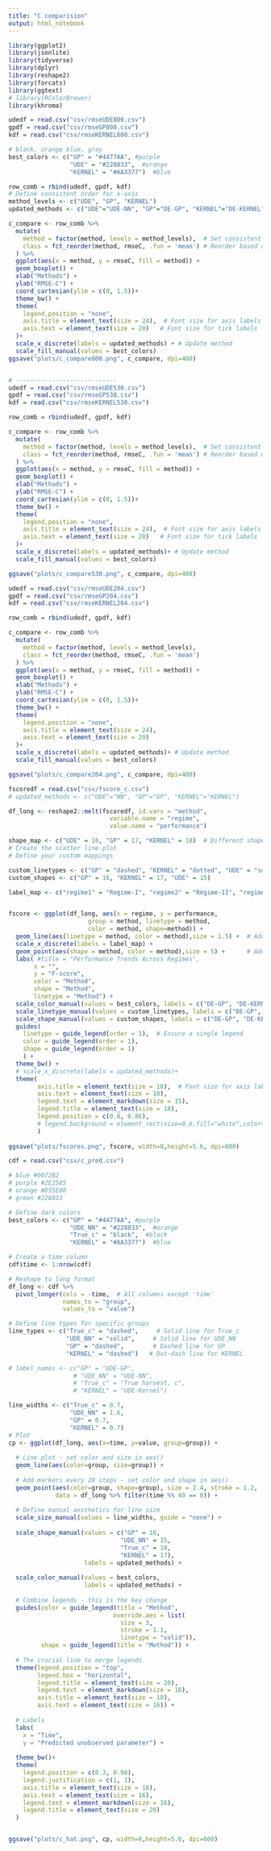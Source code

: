 ```yaml
---
title: "C comparision"
output: html_notebook
---
```



```r
library(ggplot2)
library(jsonlite)
library(tidyverse)
library(dplyr)
library(reshape2)
library(forcats)
library(ggtext)
# library(RColorBrewer)
library(khroma)

```

```r

udedf = read.csv("csv/rmseUDE800.csv")
gpdf = read.csv("csv/rmseGP800.csv")
kdf = read.csv("csv/rmseKERNEL800.csv")

# black, orange blue, gray
best_colors <- c("GP" = "#4477AA", #purple
                 "UDE" = "#228833",  #orange
                 "KERNEL" = "#AA3377")  #blue

row_comb = rbind(udedf, gpdf, kdf)
# Define consistent order for x-axis
method_levels <- c("UDE", "GP", "KERNEL") 
updated_methods <- c("UDE"="UDE-NN", "GP"="DE-GP", "KERNEL"="DE-KERNEL")

c_compare <- row_comb %>%
  mutate(
    method = factor(method, levels = method_levels),  # Set consistent levels
    class = fct_reorder(method, rmseC, .fun = 'mean') # Reorder based on mean if needed
  ) %>%
  ggplot(aes(x = method, y = rmseC, fill = method)) + 
  geom_boxplot() +
  xlab("Methods") +
  ylab("RMSE-C") +
  coord_cartesian(ylim = c(0, 1.5))+
  theme_bw() +
  theme(
    legend.position = "none",
    axis.title = element_text(size = 24),  # Font size for axis labels
    axis.text = element_text(size = 20)   # Font size for tick labels
  )+
  scale_x_discrete(labels = updated_methods) + # Update method
  scale_fill_manual(values = best_colors) 
ggsave("plots/c_compare800.png", c_compare, dpi=400)  


# ----------------------------
udedf = read.csv("csv/rmseUDE530.csv")
gpdf = read.csv("csv/rmseGP530.csv")
kdf = read.csv("csv/rmseKERNEL530.csv")

row_comb = rbind(udedf, gpdf, kdf)

c_compare <- row_comb %>%
  mutate(
    method = factor(method, levels = method_levels),  # Set consistent levels
    class = fct_reorder(method, rmseC, .fun = 'mean') # Reorder based on mean if needed
  ) %>%
  ggplot(aes(x = method, y = rmseC, fill = method)) + 
  geom_boxplot() +
  xlab("Methods") +
  ylab("RMSE-C") +
  coord_cartesian(ylim = c(0, 1.5))+
  theme_bw() +
  theme(
    legend.position = "none",
    axis.title = element_text(size = 24),  # Font size for axis labels
    axis.text = element_text(size = 20)   # Font size for tick labels
  )+
  scale_x_discrete(labels = updated_methods)+ # Update method
  scale_fill_manual(values = best_colors) 

ggsave("plots/c_compare530.png", c_compare, dpi=400)  

udedf = read.csv("csv/rmseUDE204.csv")
gpdf = read.csv("csv/rmseGP204.csv")
kdf = read.csv("csv/rmseKERNEL204.csv")

row_comb = rbind(udedf, gpdf, kdf)

c_compare <- row_comb %>%
  mutate(
    method = factor(method, levels = method_levels),  
    class = fct_reorder(method, rmseC, .fun = 'mean') 
  ) %>%
  ggplot(aes(x = method, y = rmseC, fill = method)) + 
  geom_boxplot() +
  xlab("Methods") +
  ylab("RMSE-C") +
  coord_cartesian(ylim = c(0, 1.5))+
  theme_bw() +
  theme(
    legend.position = "none",
    axis.title = element_text(size = 24),   
    axis.text = element_text(size = 20)    
  )+
  scale_x_discrete(labels = updated_methods)+ # Update method
  scale_fill_manual(values = best_colors)   

ggsave("plots/c_compare204.png", c_compare, dpi=400)  

```

<!-- ======================================================= -->


```r

fscoredf = read.csv("csv/fscore_c.csv")
# updated_methods <- c("UDE"="NN", "GP"="GP", "KERNEL"="KERNEL")

df_long <- reshape2::melt(fscoredf, id.vars = "method", 
                            variable.name = "regime", 
                            value.name = "performance")

shape_map <- c("UDE" = 16, "GP" = 17, "KERNEL" = 18)  # Different shapes
# Create the scatter line plot
# Define your custom mappings

custom_linetypes <- c("GP" = "dashed", "KERNEL" = "dotted", "UDE" = "solid")
custom_shapes <- c("GP" = 16, "KERNEL" = 17, "UDE" = 15)

label_map <- c("regime1" = "Regime-I", "regime2" = "Regime-II", "regime3" = "Regime-III")


fscore <- ggplot(df_long, aes(x = regime, y = performance, 
                      group = method, linetype = method,
                      color = method, shape=method)) +
  geom_line(aes(linetype = method, color = method),size = 1.5) +  # Add lines connecting the points
  scale_x_discrete(labels = label_map) +
  geom_point(aes(shape = method, color = method),size = 5) +      # Add scatter points
  labs( #title = "Performance Trends Across Regimes",
       x = "",
       y = "F-score",
       color = "Method",
       shape = "Method",
       linetype = "Method") +
  scale_color_manual(values = best_colors, labels = c("DE-GP", "DE-KERNEL", "**UDE-NN**")) +
  scale_linetype_manual(values = custom_linetypes, labels = c("DE-GP", "DE-KERNEL", "**UDE-NN**")) +
  scale_shape_manual(values = custom_shapes, labels = c("DE-GP", "DE-KERNEL", "**UDE-NN**")) +
  guides(
    linetype = guide_legend(order = 1),  # Ensure a single legend
    color = guide_legend(order = 1),
    shape = guide_legend(order = 1)
    ) + 
  theme_bw() +
  # scale_x_discrete(labels = updated_methods)+
  theme(
        axis.title = element_text(size = 18),  # Font size for axis labels
        axis.text = element_text(size = 18),
        legend.text = element_markdown(size = 15),
        legend.title = element_text(size = 18),
        legend.position = c(0.8, 0.86),
        # legend.background = element_rect(size=0.6,fill="white",color="black",linetype="solid")
        ) 
        
ggsave("plots/fscores.png", fscore, width=8,height=5.6, dpi=600)  

```


```r
cdf = read.csv("csv/c_pred.csv")

# blue #0072B2
# purple #2E2585
# orange #D55E00
# green #228833

# Define dark colors
best_colors <- c("GP" = "#4477AA", #purple
                 "UDE_NN" = "#228833",  #orange
                 "True_c" = "black",  #black
                 "KERNEL" = "#AA3377")  #blue

# Create a time column
cdf$time <- 1:nrow(cdf)

# Reshape to long format
df_long <- cdf %>%
  pivot_longer(cols = -time,  # All columns except 'time'
               names_to = "group", 
               values_to = "value")

# Define line types for specific groups
line_types <- c("True_c" = "dashed",     # Solid line for True_c
                "UDE_NN" = "solid",     # Solid line for UDE_NN
                "GP" = "dashed",        # Dashed line for GP
                "KERNEL" = "dashed")   # Dot-dash line for KERNEL

# label_names <- c("GP" = "UDE-GP",
                  # "UDE_NN" = "UDE-NN",
                  # "True_c" = "True harvest, c",
                  # "KERNEL" = "UDE-Kernel")

line_widths <- c("True_c" = 0.7, 
                 "UDE_NN" = 1.6, 
                 "GP" = 0.7, 
                 "KERNEL" = 0.7)
# Plot
cp <- ggplot(df_long, aes(x=time, y=value, group=group)) +
  
  # Line plot - set color and size in aes()
  geom_line(aes(color=group, size=group)) +
  
  # Add markers every 20 steps - set color and shape in aes()
  geom_point(aes(color=group, shape=group), size = 2.4, stroke = 1.2, 
             data = df_long %>% filter(time %% 40 == 0)) +
  
  # Define manual aesthetics for line size
  scale_size_manual(values = line_widths, guide = "none") +
  
  scale_shape_manual(values = c("GP" = 16, 
                               "UDE_NN" = 15, 
                               "True_c" = 18, 
                               "KERNEL" = 17),
                     labels = updated_methods) +
  
  scale_color_manual(values = best_colors, 
                     labels = updated_methods) +
  
  # Combine legends - this is the key change
  guides(color = guide_legend(title = "Method", 
                             override.aes = list(
                               size = 3, 
                               stroke = 1.1,
                               linetype = "solid")),
         shape = guide_legend(title = "Method")) +
  
  # The crucial line to merge legends
  theme(legend.position = "top",
        legend.box = "horizontal",
        legend.title = element_text(size = 20),
        legend.text = element_markdown(size = 16),
        axis.title = element_text(size = 18),
        axis.text = element_text(size = 16)) +
  
  # Labels
  labs(
    x = "Time",
    y = "Predicted unobserved parameter") +
  
  theme_bw()+
  theme(
    legend.position = c(0.3, 0.98),
    legend.justification = c(1, 1),
    axis.title = element_text(size = 18),
    axis.text = element_text(size = 16),
    legend.text = element_markdown(size = 16),
    legend.title = element_text(size = 20)
  )


ggsave("plots/c_hat.png", cp, width=8,height=5.6, dpi=600) 
```


